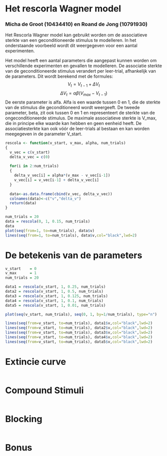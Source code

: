 # Het rescorla Wagner model

### Micha de Groot (10434410) en Roand de Jong (10791930)

Het Rescorla Wagner model kan gebruikt worden om de associatieve sterkte van een geconditioneerde stimulus te modelleren. In het onderstaande voorbeeld wordt dit weergegeven voor een aantal experimenten.

Het model heeft een aantal parameters die aangepast kunnen worden om verschillende experimenten en gevallen te modelleren. De associatie sterkte van de geconditioneerde stimulus verandert per leer-trial, afhankelijk van de parameters. Dit wordt berekend met de formules:
$$V_t = V_{t-1} + \Delta V_t $$
$$ \Delta V_t = \alpha \beta (V_{max} - V_{t-1})$$
De eerste parameter is alfa. Alfa is een waarde tussen 0 en 1, die de sterkte van de stimulus die geconditioneerd wordt weergeeft. De tweede parameter, beta, zit ook tussen 0 en 1 en representeert de sterkte van de ongeconditioneerde stimulus.
De maximale associatieve sterkte is V_max, die in principe elke waarde kan hebben en geen eenheid heeft. De associatiesterkte kan ook vóór de leer-trials al bestaan en kan worden meegegeven in de parameter V_start.

```r
rescola <- function(v_start, v_max, alpha, num_trials)
{
  v_vec = c(v_start)
  delta_v_vec = c(0)
  
  for(i in 2:num_trials)
  {
    delta_v_vec[i] = alpha*(v_max - v_vec[i-1])
    v_vec[i] = v_vec[i-1] + delta_v_vec[i]
  }
  
  data<-as.data.frame(cbind(v_vec, delta_v_vec))
  colnames(data)<-c("v","delta_v")
  return(data)
}

num_trials = 20
data = rescola(0, 1, 0.15, num_trials)
data
plot(seq(from=1, to=num_trials), data$v)
lines(seq(from=1, to=num_trials), data$v,col="black",lwd=2)
```

# De betekenis van de parameters

```r
v_start    = 0
v_max      = 1
num_trials = 20

data1 = rescola(v_start, 1, 0.25, num_trials)
data2 = rescola(v_start, 1, 0.5, num_trials)
data3 = rescola(v_start, 1, 0.125, num_trials)
data4 = rescola(v_start, 1, 0.1, num_trials)
data5 = rescola(v_start, 1, 0.01, num_trials)

plot(seq(v_start, num_trials), seq(0, 1, by=1/num_trials), type="n")

lines(seq(from=v_start, to=num_trials), data1$v,col="black",lwd=2)
lines(seq(from=v_start, to=num_trials), data2$v,col="black",lwd=2)
lines(seq(from=v_start, to=num_trials), data3$v,col="black",lwd=2)
lines(seq(from=v_start, to=num_trials), data4$v,col="black",lwd=2)
lines(seq(from=v_start, to=num_trials), data5$v,col="black",lwd=2)
```

# Extincie curve

```r

```

# Compound Stimuli

```r

```

# Blocking

```r

```

# Bonus

```r

```